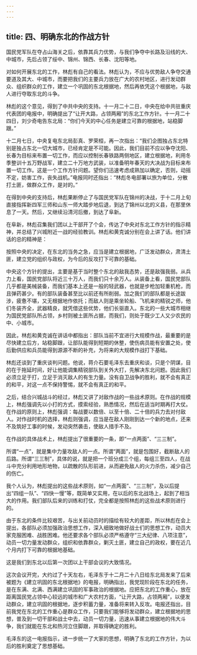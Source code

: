 ```yaml
---
---
---
```

title: 四、明确东北的作战方针
---



国民党军队在夺占山海关之后，依靠其兵力优势，与我们争夺中长路及沿线的大、中城市，先后占领了绥中、锦州、锦西、长春、沈阳等地。

对如何开展东北的工作，林彪有自己的看法。林彪认为，不应与优势敌人争夺交通要道及其大、中城市，而要把我们的主要兵力放在广大的农村地区，进行发动群众、组织群众的工作，建立一个巩固的东北根据地，然后再依凭这个根据地，与敌人进行夺取东北的斗争。

林彪的这个意见，得到了中共中央的支持。十一月二十二日，中央在给中共驻重庆代表团的电报中，明确提出了“让开大路，占领两厢”的东北工作方针。十一月二十四日，刘少奇电告东北局：“你们今天的中心任务是建立可靠的根据地，站稳脚跟。”

十二月七日，中央复电东北局彭真、罗荣桓，再一次指出：“我们企图独占东北特别是独占东北一切大城市，已经肯定是不可能。因此，我们目前不应以争夺沈阳、长春为目标来布置一切工作，而应以控制长春铁路两侧地区，建立根据地，利用冬季整训十五万野战军，建立二十万地方武装，以准备明年春天的大决战为目标来布置一切工作。这是一个工作方针问题。望你们迅速考虑成熟加以确定，否则，动摇不定，妨害工作，丧失战机。”电报同时还指出：“林彪冬电部署以旅为单位，分散打土匪，做群众工作，是对的。”

在得到中央的支持后，林彪果断停止了与国民党军队在锦州的决战，于十二月上旬直接指挥新四军三师和山东一师大踏步地后退，到达了锦州以北的义县，在那里休息了一天。然后，又继续沿清河后撤，到达了阜新。

在阜新，林彪召集我们团以上干部开了个会，传达了中央对东北工作方针的指示精神，并总结了兴城附近一战的经验教训。林彪和黄克诚分别在会上讲了话。他们讲话的总的精神是：

按照中央的决定，在东北的当务之急，应当是建立根据地，广泛发动群众，肃清土匪，建立党的组织与政权，为今后的反攻打下可靠的基础。

中央这个方针的提出，主要是基于当时整个东北的敌我态势，还是敌强我弱。从兵力上看，国民党部队将近三十万人，而我们只十余万人。从装备上看，国民党部队几乎都是美械装备，而我们基本上还是一般的轻武器，也就是步枪加轻重机枪，而且弹药甚少。有的部队装备甚至比以前还有所削弱。加之我们的部队都是长途跋涉，疲惫不堪，又无根据地作依托；而敌人则是乘坐轮船、飞机来的精锐之师，他们冬装齐全，武器精良，就凭借这些优势，他们长驱直入。东北的一些大城市相继为国民党部队所占领，乡村则被土匪所占据，而我们，则处于既少工人又少农民的中、小城市。

因此，林彪和黄克诚在讲话中都指出：部队当前不宜进行大规模作战，最重要的是尽快建立后方，站稳脚跟，让部队能得到短期的休整，使伤病员能有安置之处，使后勤供应和兵员能得到源源不断的补充，为将来的大规模作战打下基础。

林彪还谈到了重庆谈判问题。他说，蒋介石要毛泽东去重庆和谈，只是个阴谋，目的在于拖延时间，好让他能调集精锐部队到关外大打，先解决东北问题。因此我们必须立足于打，立足于消灭敌人的有生力量。没有自卫战争的胜利，就不会有真正的和平，对这一点不保持警惕，就不会有真正的和平。

之后，结合兴城战斗的经过，林彪又讲了对敌作战的一些战术原则。在作战的规模上，林彪强调先以小打的方式，摸索经验，熟悉情况，然后在适当时期再打大仗。在作战的原则上，林彪强调：每战要以数倍、以至十倍、二十倍的兵力去对付敌人。对作战时机的选择，林彪则强调，应当是在敌人刚刚到达一个新的地点，还来不及筑好工事的时候，发动突然袭击，使敌人措手不及。

在作战的具体战术上，林彪提出了很重要的一条，即“一点两面”、“三三制”。

所谓“一点”，就是集中力量攻敌人的一点。所谓“两面”，就是包围好，截断敌人的后路。所谓“三三制”，具体的说，就是把一个班分成三个组，每组三至四人，在战斗中充分利用地形地物，以疏散的队形前进，从而避免敌人的火力杀伤，减少自己的伤亡。

我个人认为，林彪提出的这些战术原则，如“一点两面”、“三三制”，及以后提出“四组一队”、“四快一慢”等，既简单又实用，在以后的东北战场上，起到了相当大的作用。我们部队后来的训练和打仗，完全都是按照林彪的这些战术原则进行的。

由于东北的条件比较艰苦，与出关前动员时的描绘有较大的差距，所以林彪在会上提出，各部队必须加强政治思想工作，深入细致地做好战士们的思想工作，动员大家克服困难、战胜困难。他还要求各个部队必须严格遵守“三大纪律、八项注意”，动员一切力量发动群众，组织和依靠群众，剿灭土匪，建立自己的政权，要在近几个月内打下可靠的根据地基础。

这是我们到东北以后第一次团以上干部会议的大致情况。

这次会议开完，大约过了十天左右，毛泽东于十二月二十八日给东北局发来了后来被题为《建立巩固的东北根据地》的电报，明确指出，我党现阶段在东北的任务，是在东满、北满、西满建立巩固的军事政治的根据地。应把东北的工作重心，放在距离国民党占领中心较远的城市和广大农村方面，“让开大路，占领两厢”，以便发动群众，建立巩固的根据地，逐步积蓄力量，准备将来转入反攻。电报还指出，目前我党在东北的工作重心是群众工作，只要我们能够将发动群众，建立根据地的思想，普及到一切干部和战士中去，动员一切力量，迅速从事建立根据地的伟大斗争，我们就能在东北和热河立住脚跟，并取得确定的胜利。

毛泽东的这一电报指示，进一步统一了大家的思想，明确了东北的工作方针，为以后的胜利奠定了思想基础。